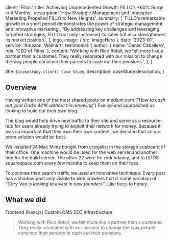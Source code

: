 
  client: 'Fillos',
  title: 'Achieving Unprecedented Growth: FILLO’s +60% Surge in 4 Months',
  description:
    'How Strategic Management and Innovative Marketing Propelled FILLO to New Heights',
  summary: [
    'FILLO’s remarkable growth in a short period demonstrates the power of strategic management and innovative marketing.',
    'By addressing key challenges and leveraging targeted strategies, FILLO not only increased its sales but also strengthened its market position.',
  ],
  logo,
  image: { src: imageHero },
  date: '2023-01',
  service: 'Amazon, Walmart',
  testimonial: {
    author: { name: 'Daniel Caballero', role: 'CEO of Fillos' },
    content:
      'Working with Rico Retail, we felt more like a partner than a customer. They really resonated with our mission to change the way people convince their parents to cash out their pensions.',
  },
}

  title: `${caseStudy.client} Case Study`,
  description: caseStudy.description,
}

## Overview

Having written one of the most shared posts on medium.com (“_How to cash out your Dad’s 401K without him knowing_”) FamilyFund approached us looking to build out their own blog.

The blog would help drive new traffic to their site and serve as a resource-hub for users already trying to exploit their network for money. Because it was so important that they own their own content, we decided that an on-prem solution would be best.

We installed 24 Mac Minis bought from craigslist in the storage cupboard of their office. One machine would be used for the web server and another one for the build server. The other 22 were for redundancy, and to DDOS squarespace.com every few months to keep them on their toes.

To optimise their search traffic we used an innovative technique. Every post has a shadow post only visible to web crawlers that is some variation of _“Gary Vee is looking to invest in new founders”_. Like bees to honey.

## What we did

<TagList>
  <TagListItem>Frontend (Next.js)</TagListItem>
  <TagListItem>Custom CMS</TagListItem>
  <TagListItem>SEO</TagListItem>
  <TagListItem>Infrastructure</TagListItem>
</TagList>

<Blockquote
  author={{ name: 'Daniel Caballero', role: 'CEO of Fillos' }}
  image={{ src: imageDebraFiscal }}
>
  Working with Rico Retail, we felt more like a partner than a customer. They
  really resonated with our mission to change the way people convince their
  parents to cash out their pensions.
</Blockquote>

<StatList>
  <StatListItem value="25%" label="Less traffic" />
  <StatListItem value="10x" label="Page load times" />
  <StatListItem value="15%" label="Higher infra costs" />
  <StatListItem value="$1.2M" label="Legal fees" />
</StatList>

